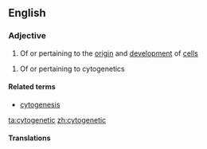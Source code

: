 ==English==

===Adjective===
{{en-adj}}

# Of or pertaining to the [[origin]] and [[development]] of [[cell]]s

# Of or pertaining to cytogenetics

====Related terms====
* [[cytogenesis]]

[[ta:cytogenetic]]
[[zh:cytogenetic]]

====Translations====
{{trans-top|Of or pertaining to cytogenetics}}
{{trans-mid}}
{{trans-bottom}}
